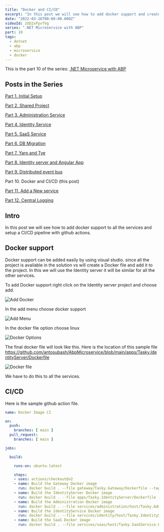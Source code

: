 ```yaml
---
title: "Docker and CI/CD"
excerpt: "In this post we will see how to add docker support and create a CI/CD with github actions"
date: "2022-03-26T00:00:00.000Z"
videoId: zUD2xPpvTVg 
series: ".NET Microservice with ABP"
part: 10
tags:
  - dotnet
  - abp
  - microservice
  - docker
---
```


This is the part 10 of the series: [.NET Microservice with ABP](/posts/abp-microservice-series)

## Posts in the Series

[Part 1. Initial Setup](/posts/netcore-microservice-with-abp-init-part-1)

[Part 2. Shared Project](/posts/netcore-microservice-with-abp-shared-project-part-2)

[Part 3. Administration Service](/posts/netcore-microservice-with-abp-administration-services-part-3)

[Part 4. Identity Service](/posts/netcore-microservice-with-abp-identity-services-part-4)

[Part 5. SaaS Service](/posts/netcore-microservice-with-abp-saas-services-part-5)

[Part 6. DB Migration](/posts/netcore-microservice-with-abp-db-migration-part-6)

[Part 7. Yarp and Tye](/posts/netcore-microservice-with-abp-yarp-and-tye-part-7)

[Part 8. Identity server and Angular App](/posts/netcore-microservice-with-abp-identity-server-and-angular-part-8)

[Part 9. Distributed event bus](/posts/netcore-microservice-with-abp-distributed-event-bus-part-9)

Part 10. Docker and CI/CD (this post)

[Part 11. Add a New service](/posts/netcore-microservice-with-abp-add-new-service-part-11)

[Part 12. Central Logging](/posts/netcore-microservice-with-abp-add-central-logging-part-12)


<TOCInline toc={props.toc} asDisclosure />

## Intro

In this post we will see how to add docker support to all the services and setup a CI/CD pipeline with github actions.

## Docker support

Docker support can be added easily by using visual studio. since all the project is available in the solution vs will create a Docker file and add it to the project. In this we will use the Identity server it will be similar for all the other services.

To add Docker support right click on the Identity server project and choose add.

![Add Docker](https://raw.githubusercontent.com/antosubash/images/main/assets/posts/microservice/part10/docker0.png)

In the add menu choose docker support

![Add Menu](https://raw.githubusercontent.com/antosubash/images/main/assets/posts/microservice/part10/docker1.png)

In the docker file option choose linux

![Docker Options](https://raw.githubusercontent.com/antosubash/images/main/assets/posts/microservice/part10/docker2.png)

The final docker file will look like this. Here is the location of this sample file https://github.com/antosubash/AbpMicroservice/blob/main/apps/Tasky.IdentityServer/Dockerfile

![Docker file](https://raw.githubusercontent.com/antosubash/images/main/assets/posts/microservice/part10/docker3.png)

We have to do this to all the services.

## CI/CD

Here is the sample github action file.

```yaml
name: Docker Image CI

on:
  push:
    branches: [ main ]
  pull_request:
    branches: [ main ]

jobs:

  build:

    runs-on: ubuntu-latest

    steps:
    - uses: actions/checkout@v2
    - name: Build the Gateway Docker image
      run: docker build . --file gateway/Tasky.Gateway/Dockerfile --tag gateway:dev
    - name: Build the IdentityServer Docker image
      run: docker build . --file apps/Tasky.IdentityServer/Dockerfile --tag identityserver:dev
    - name: Build the Administration Docker image
      run: docker build . --file services/administration/host/Tasky.AdministrationService.HttpApi.Host/Dockerfile --tag administration:dev
    - name: Build the IdentityService Docker image
      run: docker build . --file services/identity/host/Tasky.IdentityService.HttpApi.Host/Dockerfile --tag identityservice:dev
    - name: Build the SaaS Docker image
      run: docker build . --file services/saas/host/Tasky.SaaSService.HttpApi.Host/Dockerfile --tag saas:dev
```
